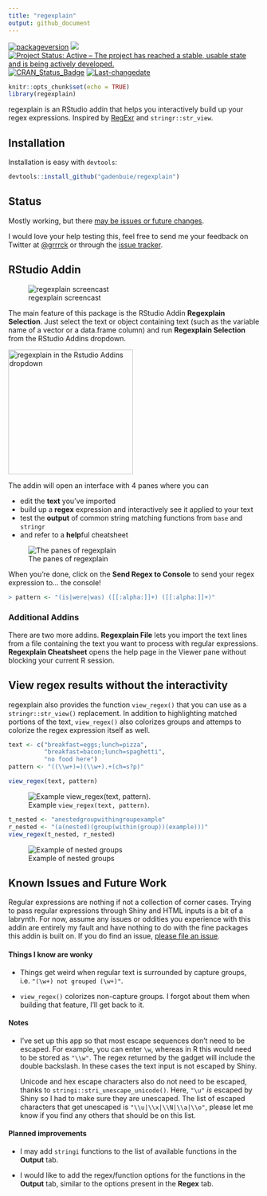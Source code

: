 ```yaml
---
title: "regexplain"
output: github_document
---
```

[![packageversion](https://img.shields.io/badge/v-0.1.1.9000-orange.svg)](commits/master)
![](https://img.shields.io/badge/lifecycle-needs_testers-yellow.svg)
[![Project Status: Active – The project has reached a stable, usable state and is being actively developed.](http://www.repostatus.org/badges/latest/active.svg)](http://www.repostatus.org/#active)
[![CRAN_Status_Badge](http://www.r-pkg.org/badges/version/regexplain)](https://cran.r-project.org/package=regexplain)
[![Last-changedate](https://img.shields.io/badge/last%20change-`r gsub('-', '--', Sys.Date())`-yellowgreen.svg)](/commits/master)

```r
knitr::opts_chunk$set(echo = TRUE)
library(regexplain)
```


<!-- Links -->
[regexr]: https://regexr.com/

regexplain is an RStudio addin that helps you interactively build up your regex expressions.
Inspired by [RegExr][regexr] and `stringr::str_view`.

## Installation

Installation is easy with `devtools`:

```r
devtools::install_github("gadenbuie/regexplain")
```

## Status

Mostly working, but there [may be issues or future changes](#issues).

I would love your help testing this, feel free to send me your feedback on Twitter at [&commat;grrrck](https://twitter.com/grrrck) or through the [issue tracker](https://github.com/gadenbuie/regexplain).

## RStudio Addin

![regexplain screencast](docs/gadget-screencast.gif)

The main feature of this package is the RStudio Addin **Regexplain Selection**.
Just select the text or object containing text (such as the variable name of a vector or a data.frame column) and run **Regexplain Selection** from the RStudio Addins dropdown.

<img src="docs/rstudio-addin-list.png" width = "250px;" alt="regexplain in the Rstudio Addins dropdown">

The addin will open an interface with 4 panes where you can

- edit the **text** you've imported
- build up a **regex** expression and interactively see it applied to your text
- test the **output** of common string matching functions from `base` and `stringr`
- and refer to a **help**ful cheatsheet

![The panes of regexplain](docs/regexplain-gadget-tabs.png)

When you're done, click on the **Send Regex to Console** to send your regex expression to... the console!

```r
> pattern <- "(is|were|was) ([[:alpha:]]+) ([[:alpha:]]+)"
```

### Additional Addins

There are two more addins.
**Regexplain File** lets you import the text lines from a file containing the text you want to process with regular expressions.
**Regexplain Cheatsheet** opens the help page in the Viewer pane without blocking your current R session.

## View regex results without the interactivity

regexplain also provides the function `view_regex()` that you can use as a `stringr::str_view()` replacement.
In addition to highlighting matched portions of the text, `view_regex()` also colorizes groups and attemps to colorize the regex expression itself as well.

```r
text <- c("breakfast=eggs;lunch=pizza",
          "breakfast=bacon;lunch=spaghetti", 
          "no food here")
pattern <- "((\\w+)=)(\\w+).+(ch=s?p)"

view_regex(text, pattern)
```

![Example `view_regex(text, pattern)`.](docs/view-regex.png)

```r
t_nested <- "anestedgroupwithingroupexample"
r_nested <- "(a(nested)(group(within(group))(example)))"
view_regex(t_nested, r_nested)
```

![Example of nested groups](docs/view-nested.png)


## Known Issues and Future Work {#issues}

Regular expressions are nothing if not a collection of corner cases.
Trying to pass regular expressions through Shiny and HTML inputs is a bit of a labrynth.
For now, assume any issues or oddities you experience with this addin are entirely my fault and have nothing to do with the fine packages this addin is built on.
If you do find an issue, [please file an issue](https://github.com/gadenbuie/regexplain).

#### Things I know are wonky

- Things get weird when regular text is surrounded by capture groups, i.e. `"(\w+) not grouped (\w+)"`.

- `view_regex()` colorizes non-capture groups. I forgot about them when building that feature, I'll get back to it.

#### Notes

- I've set up this app so that most escape sequences don't need to be escaped.
  For example, you can enter `\w`, whereas in R this would need to be stored as 
  `"\\w"`. The regex returned by the gadget will include the double backslash.
  In these cases the text input is not escaped by Shiny.
  
  Unicode and hex escape characters also do not need to be escaped, thanks to
  `stringi::stri_unescape_unicode()`. Here, `"\u"` *is* escaped by Shiny so I
  had to make sure they are unescaped. The list of escaped characters that get
  unescaped is `"\\u|\\x|\\N|\\a|\\o"`, please let me know if you find any 
  others that should be on this list.

#### Planned improvements

- I may add `stringi` functions to the list of available functions in the **Output** tab.

- I would like to add the regex/function options for the functions in the **Output** tab, similar to the options present in the **Regex** tab.
